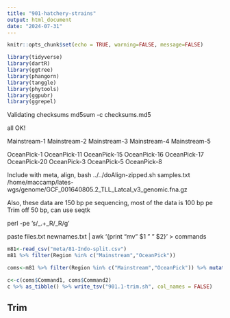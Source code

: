 ```yaml
---
title: "901-hatchery-strains"
output: html_document
date: "2024-07-31"
---
```


```r
knitr::opts_chunk$set(echo = TRUE, warning=FALSE, message=FALSE)
```


```r
library(tidyverse)
library(dartR)
library(ggtree)
library(phangorn)
library(tanggle)
library(phytools)
library(ggpubr)
library(ggrepel)
```

Validating checksums
md5sum -c checksums.md5

all OK!     

Mainstream-1 Mainstream-2 Mainstream-3 Mainstream-4 Mainstream-5

OceanPick-1 OceanPick-11 OceanPick-15 OceanPick-16 OceanPick-17 OceanPick-20 OceanPick-3 OceanPick-5 OceanPick-8

Include with meta, align,
 bash ../../doAlign-zipped.sh samples.txt /home/maccamp/lates-wgs/genome/GCF_001640805.2_TLL_Latcal_v3_genomic.fna.gz

Also, these data are 150 bp pe sequencing, most of the data is 100 bp pe
Trim off 50 bp, can use seqtk

perl -pe 's/_\d+.+_R/_R/g' 

paste files.txt newnames.txt | awk '{print "mv " $1 " " $2}' > commands

```r
m81<-read_csv("meta/81-Indo-split.csv")
m81 %>% filter(Region %in% c("Mainstream","OceanPick"))
```

```r
coms<-m81 %>% filter(Region %in% c("Mainstream","OceanPick")) %>% mutate(Command1=paste0("seqtk trimfq -e 50 data/hatcheries/", BioSample, "-R1.fastq.gz | gzip > data/hatch-trim/", BioSample, "-R1.fastq.gz")) %>% mutate(Command2=paste0("seqtk trimfq -e 50 data/hatcheries/", BioSample, "-R2.fastq.gz | gzip > data/hatch-trim/", BioSample, "-R2.fastq.gz")) %>% select(Command1, Command2)

c<-c(coms$Command1, coms$Command2)
c %>% as_tibble() %>% write_tsv("901.1-trim.sh", col_names = FALSE)
```
## Trim   
